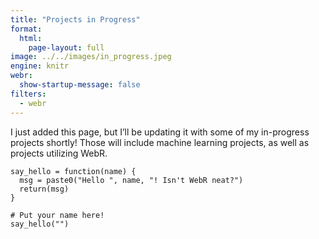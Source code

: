 ```yaml
---
title: "Projects in Progress"
format: 
  html: 
    page-layout: full
image: ../../images/in_progress.jpeg
engine: knitr
webr:
  show-startup-message: false
filters:
  - webr
---
```


I just added this page, but I'll be updating it with some of my in-progress projects shortly! Those will include machine learning projects, as well as projects utilizing WebR.

```webr-r
say_hello = function(name) {
  msg = paste0("Hello ", name, "! Isn't WebR neat?")
  return(msg)
}

# Put your name here!
say_hello("")
```
